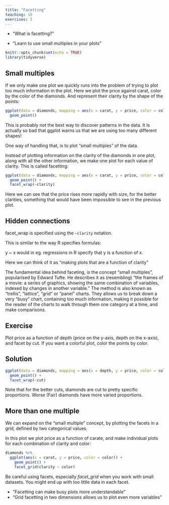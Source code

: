 ```yaml
---
title: "Facetting"
teaching: 10
exercises: 5
---
```


:::: questions
- "What is facetting?"
::::
  
:::: objectives
- "Learn to use small multiples in your plots"

::::
  



```r
knitr::opts_chunk$set(echo = TRUE)
library(tidyverse)
```

## Small multiples

If we only make one plot we quickly runs into the problem of trying to plot 
too much information in the plot. Here we plot the price against carat,
color by the color of the diamonds. And represent their clarity by the
shape of the points:

```r
ggplot(data = diamonds, mapping = aes(x = carat, y = price, color = color, shape = clarity)) +
  geom_point()
```

This is probably not the best way to discover patterns in the data. It is 
actually so bad that ggplot warns us that we are using too many different shapes!

One way of handling that, is to plot "small multiples" of the data. 

Instead of plotting information on the clarity of the diamonds in one plot,
along with all the other information, we make one plot for each value of 
clarity. This is called facetting:

```r
ggplot(data = diamonds, mapping = aes(x = carat, y = price, color = color)) +
  geom_point() +
  facet_wrap(~clarity)
```
Here we can see that the price rises more rapidly with size, for the better 
clarities, something that would have been impossible to see in the previous plot.

:::: callout
## Hidden connections

facet_wrap is specified using the `~clarity` notation. 
 
This is similar to the way R specifies formulas:
 
y ~ x would in eg. regressions in R specify that y is a function of x. 
 
Here we can think of it as "making plots that are a function of clarity"

::::

The fundamental idea behind faceting, is the concept "small multiples", popularised
by Edward Tufte. He describes it as (resembling) "the frames of a movie: a series 
of graphics, showing the same combination of variables, indexed by changes in 
another variable.” The method is also known as "trellis", "lattice", "grid" or
"panel" charts. They allows us to break down a very "busy" chart, containing too
much information, making it possible for the reader of the charts to walk
through them one category at a time, and make comparisons.


:::: challenge
## Exercise

Plot price as a function of depth (price on the y-axis, depth on the x-axis),
and facet by cut. If you want a colorful plot, color the points
by color.

:::: solution
## Solution

```r
ggplot(data = diamonds, mapping = aes(x = depth, y = price, color = color)) +
  geom_point() +
  facet_wrap(~cut)

```


Note that for the better cuts, diamonds are cut to pretty
specific proportions. Worse (Fair) diamonds have more 
varied proportions.

::::
::::

## More than one multiple

We can expand on the "small multiple" concept, by plotting the
facets in a grid, defined by two categorical values.

In this plot we plot price as a function of carate, and 
make individual plots for each combination of clarity and color:

```r
diamonds %>% 
  ggplot(aes(x = carat, y = price, color = color)) +
    geom_point() +
    facet_grid(clarity ~ color)
```

Be careful using facets, especially *facet_grid* when you work
with small datasets. You might end up with too little data in 
each facet.


:::: keypoints
- "Facetting can make busy plots more understandable"
- "Grid facetting in two dimensions allows us to plot even more variables"
::::
